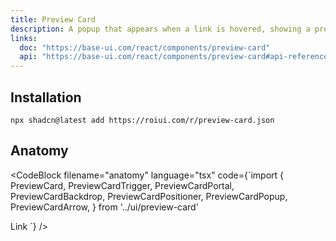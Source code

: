```yaml
---
title: Preview Card
description: A popup that appears when a link is hovered, showing a preview for sighted users.
links:
  doc: "https://base-ui.com/react/components/preview-card"
  api: "https://base-ui.com/react/components/preview-card#api-reference"
---
```


<ComponentPreview name="preview-card-demo" />

## Installation

```package-install
npx shadcn@latest add https://roiui.com/r/preview-card.json
```

## Anatomy

<CodeBlock
filename="anatomy"
  language="tsx"
  code={`import {
  PreviewCard,
  PreviewCardTrigger,
  PreviewCardPortal,
  PreviewCardBackdrop,
  PreviewCardPositioner,
  PreviewCardPopup,
  PreviewCardArrow,
} from '../ui/preview-card'

<PreviewCard>
  <PreviewCardTrigger href="...">Link</PreviewCardTrigger>
  <PreviewCardPortal>
    <PreviewCardPositioner>
      <PreviewCardPopup>
        <PreviewCardArrow />
      </PreviewCardPopup>
    </PreviewCardPositioner>
  </PreviewCardPortal>
</PreviewCard>`}
/>
